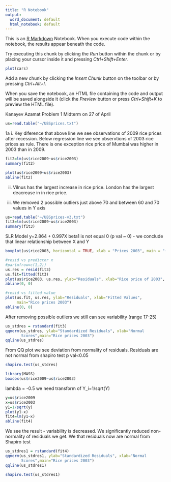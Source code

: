 ```yaml
---
title: "R Notebook"
output:
  word_document: default
  html_notebook: default
---
```


This is an [R Markdown](http://rmarkdown.rstudio.com) Notebook. When you execute code within the notebook, the results appear beneath the code. 

Try executing this chunk by clicking the *Run* button within the chunk or by placing your cursor inside it and pressing *Ctrl+Shift+Enter*. 

```r
plot(cars)

```

Add a new chunk by clicking the *Insert Chunk* button on the toolbar or by pressing *Ctrl+Alt+I*.

When you save the notebook, an HTML file containing the code and output will be saved alongside it (click the *Preview* button or press *Ctrl+Shift+K* to preview the HTML file).

Kanayev Azamat Problem 1 Midterm on 27 of April

```r
us=read.table("~/UBSprices.txt")
```

1a
i. Key diference that above line we see observations of 2009 rice prices after recession.
Below regression line we see observtions of 2003 rice prices as rule. There is one exception 
rice price of Mumbai was higher in 2003 than in 2009.

```r
fit2=lm(us$rice2009~us$rice2003)
summary(fit2)
```


```r
plot(us$rice2009~us$rice2003)
abline(fit2)
```

ii. Vilnus has the largest increase in rice price. London has the largest deacrease in in rice price.

iii. We removed 2 possible outliers just above 70 and between 60 and 70 values in Y axis

```r
us=read.table("~/UBSprices-v3.txt")
fit3=lm(us$rice2009~us$rice2003)
summary(fit3)
```

SLR Model
y=2.864 + 0.997X
beta1 is not equal 0 (p val ~ 0) - we conclude that linear relationship between X and Y

```r
boxplot(us$rice2003, horizontal = TRUE, xlab = "Prices 2003", main = "(d) Box Plot")
```

```r
#resid vs predictor x
#par(mfrow=c(1,2))
us.res = resid(fit3)
us.fit=fitted(fit3)
plot(us$rice2003, us.res, ylab="Residuals", xlab="Rice price of 2003", main="Rice prices 2003")
abline(0, 0)

#resid vs fitted value
plot(us.fit, us.res, ylab="Residuals", xlab="Fitted Values",
     main="Rice prices 2003")
abline(0, 0)
```

After removing possible outliers we still can see variability (range 17-25)

```r
us_stdres = rstandard(fit3)
qqnorm(us_stdres, ylab="Standardized Residuals", xlab="Normal
       Scores",main="Rice prices 2003")
qqline(us_stdres)
```

From QQ plot we see deviation from normality of residuals. Residuals are not normal from shapiro test p val<0.05

```r
shapiro.test(us_stdres)
```

```r
library(MASS)
boxcox(us$rice2009~us$rice2003)
```

lambda = -0.5 we need transform of Y_i=1/sqrt(Y)

```r
y=us$rice2009
x=us$rice2003
y1=1/sqrt(y)
plot(y1~x)
fit4=lm(y1~x)
abline(fit4)
```

We see the result - variability is decreased. We significantly reduced non-normality of residuals we get. We that residuals now are normal from Shapiro test

```r
us_stdres1 = rstandard(fit4)
qqnorm(us_stdres1, ylab="Standardized Residuals", xlab="Normal
       Scores",main="Rice prices 2003")
qqline(us_stdres1)
```

```r
shapiro.test(us_stdres1)
```

